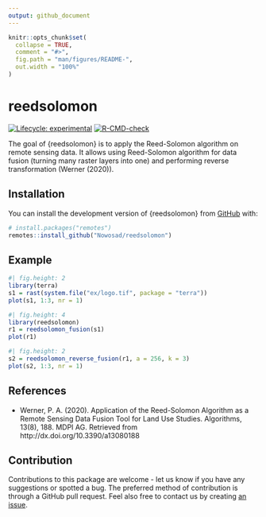 ```yaml
---
output: github_document
---
```


<!-- README.md is generated from README.Rmd. Please edit that file -->

```r
knitr::opts_chunk$set(
  collapse = TRUE,
  comment = "#>",
  fig.path = "man/figures/README-",
  out.width = "100%"
)
```

# reedsolomon

<!-- badges: start -->
[![Lifecycle: experimental](https://img.shields.io/badge/lifecycle-experimental-orange.svg)](https://lifecycle.r-lib.org/articles/stages.html#experimental)
[![R-CMD-check](https://github.com/Nowosad/reedsolomon/actions/workflows/R-CMD-check.yaml/badge.svg)](https://github.com/Nowosad/reedsolomon/actions/workflows/R-CMD-check.yaml)
<!-- badges: end -->

The goal of {reedsolomon} is to apply the Reed-Solomon algorithm on remote sensing data. 
It allows using Reed-Solomon algorithm for data fusion (turning many raster layers into one) and performing reverse transformation (Werner (2020)).

## Installation

You can install the development version of {reedsolomon} from [GitHub](https://github.com/) with:

``` r
# install.packages("remotes")
remotes::install_github("Nowosad/reedsolomon")
```

## Example

```r
#| fig.height: 2
library(terra)
s1 = rast(system.file("ex/logo.tif", package = "terra"))
plot(s1, 1:3, nr = 1)
```

```r
#| fig.height: 4
library(reedsolomon)
r1 = reedsolomon_fusion(s1)
plot(r1)
```

```r
#| fig.height: 2
s2 = reedsolomon_reverse_fusion(r1, a = 256, k = 3)
plot(s2, 1:3, nr = 1)
```

## References

- Werner, P. A. (2020). Application of the Reed-Solomon Algorithm as a Remote Sensing Data Fusion Tool for Land Use Studies. Algorithms, 13(8), 188. MDPI AG. Retrieved from http://dx.doi.org/10.3390/a13080188

## Contribution

Contributions to this package are welcome - let us know if you have any suggestions or spotted a bug. 
The preferred method of contribution is through a GitHub pull request. 
Feel also free to contact us by creating [an issue](https://github.com/nowosad/bespatial/issues).
